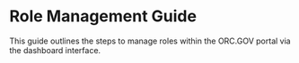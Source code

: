 # Role Management Guide
This guide outlines the steps to manage roles within the ORC.GOV portal via the dashboard interface.
